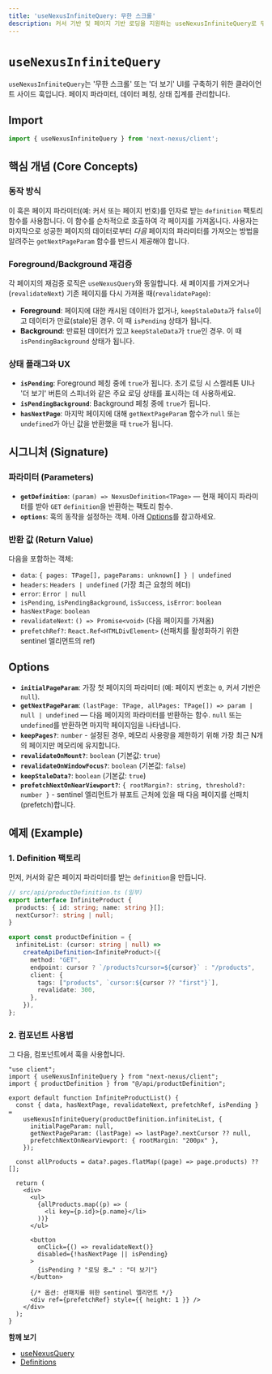 ```yaml
---
title: 'useNexusInfiniteQuery: 무한 스크롤'
description: 커서 기반 및 페이지 기반 로딩을 지원하는 useNexusInfiniteQuery로 무한 스크롤 또는 페이지네이션 UI를 구현하는 방법을 알아보세요.
---
```


# `useNexusInfiniteQuery`

`useNexusInfiniteQuery`는 '무한 스크롤' 또는 '더 보기' UI를 구축하기 위한 클라이언트 사이드 훅입니다. 페이지 파라미터, 데이터 페칭, 상태 집계를 관리합니다.

## Import

```ts path=null start=null
import { useNexusInfiniteQuery } from 'next-nexus/client';
```

## 핵심 개념 (Core Concepts)

### 동작 방식
이 훅은 페이지 파라미터(예: 커서 또는 페이지 번호)를 인자로 받는 `definition` 팩토리 함수를 사용합니다. 이 함수를 순차적으로 호출하여 각 페이지를 가져옵니다. 사용자는 마지막으로 성공한 페이지의 데이터로부터 *다음* 페이지의 파라미터를 가져오는 방법을 알려주는 `getNextPageParam` 함수를 반드시 제공해야 합니다.

### Foreground/Background 재검증
각 페이지의 재검증 로직은 `useNexusQuery`와 동일합니다. 새 페이지를 가져오거나(`revalidateNext`) 기존 페이지를 다시 가져올 때(`revalidatePage`):
- **Foreground**: 페이지에 대한 캐시된 데이터가 없거나, `keepStaleData`가 `false`이고 데이터가 만료(stale)된 경우. 이 때 `isPending` 상태가 됩니다.
- **Background**: 만료된 데이터가 있고 `keepStaleData`가 `true`인 경우. 이 때 `isPendingBackground` 상태가 됩니다.

### 상태 플래그와 UX
- **`isPending`**: Foreground 페칭 중에 `true`가 됩니다. 초기 로딩 시 스켈레톤 UI나 '더 보기' 버튼의 스피너와 같은 주요 로딩 상태를 표시하는 데 사용하세요.
- **`isPendingBackground`**: Background 페칭 중에 `true`가 됩니다.
- **`hasNextPage`**: 마지막 페이지에 대해 `getNextPageParam` 함수가 `null` 또는 `undefined`가 아닌 값을 반환했을 때 `true`가 됩니다.

## 시그니처 (Signature)

### 파라미터 (Parameters)
- **`getDefinition`**: `(param) => NexusDefinition<TPage>` — 현재 페이지 파라미터를 받아 `GET` `definition`을 반환하는 팩토리 함수.
- **`options`**: 훅의 동작을 설정하는 객체. 아래 [Options](#options)를 참고하세요.

### 반환 값 (Return Value)
다음을 포함하는 객체:
- `data`: `{ pages: TPage[], pageParams: unknown[] } | undefined`
- `headers`: `Headers | undefined` (가장 최근 요청의 헤더)
- `error`: `Error | null`
- `isPending`, `isPendingBackground`, `isSuccess`, `isError`: `boolean`
- `hasNextPage`: `boolean`
- `revalidateNext`: `() => Promise<void>` (다음 페이지를 가져옴)
- `prefetchRef?`: `React.Ref<HTMLDivElement>` (선패치를 활성화하기 위한 sentinel 엘리먼트의 ref)

## Options

- **`initialPageParam`**: 가장 첫 페이지의 파라미터 (예: 페이지 번호는 `0`, 커서 기반은 `null`).
- **`getNextPageParam`**: `(lastPage: TPage, allPages: TPage[]) => param | null | undefined` — 다음 페이지의 파라미터를 반환하는 함수. `null` 또는 `undefined`를 반환하면 마지막 페이지임을 나타냅니다.
- **`keepPages?`**: `number` - 설정된 경우, 메모리 사용량을 제한하기 위해 가장 최근 N개의 페이지만 메모리에 유지합니다.
- **`revalidateOnMount?`**: `boolean` (기본값: `true`)
- **`revalidateOnWindowFocus?`**: `boolean` (기본값: `false`)
- **`keepStaleData?`**: `boolean` (기본값: `true`)
- **`prefetchNextOnNearViewport?`**: `{ rootMargin?: string, threshold?: number }` - sentinel 엘리먼트가 뷰포트 근처에 있을 때 다음 페이지를 선패치(prefetch)합니다.

## 예제 (Example)

### 1. Definition 팩토리
먼저, 커서와 같은 페이지 파라미터를 받는 `definition`을 만듭니다.

```ts path=null start=null
// src/api/productDefinition.ts (일부)
export interface InfiniteProduct {
  products: { id: string; name: string }[];
  nextCursor?: string | null;
}

export const productDefinition = {
  infiniteList: (cursor: string | null) =>
    createApiDefinition<InfiniteProduct>({
      method: "GET",
      endpoint: cursor ? `/products?cursor=${cursor}` : "/products",
      client: {
        tags: ["products", `cursor:${cursor ?? "first"}`],
        revalidate: 300,
      },
    }),
};
```

### 2. 컴포넌트 사용법
그 다음, 컴포넌트에서 훅을 사용합니다.

```tsx path=null start=null
"use client";
import { useNexusInfiniteQuery } from "next-nexus/client";
import { productDefinition } from "@/api/productDefinition";

export default function InfiniteProductList() {
  const { data, hasNextPage, revalidateNext, prefetchRef, isPending } =
    useNexusInfiniteQuery(productDefinition.infiniteList, {
      initialPageParam: null,
      getNextPageParam: (lastPage) => lastPage?.nextCursor ?? null,
      prefetchNextOnNearViewport: { rootMargin: "200px" },
    });

  const allProducts = data?.pages.flatMap((page) => page.products) ?? [];

  return (
    <div>
      <ul>
        {allProducts.map((p) => (
          <li key={p.id}>{p.name}</li>
        ))}
      </ul>
      
      <button
        onClick={() => revalidateNext()}
        disabled={!hasNextPage || isPending}
      >
        {isPending ? "로딩 중…" : "더 보기"}
      </button>

      {/* 옵션: 선패치를 위한 sentinel 엘리먼트 */}
      <div ref={prefetchRef} style={{ height: 1 }} />
    </div>
  );
}
```

**함께 보기**
- [useNexusQuery](/ko/api/hooks/use-nexus-query)
- [Definitions](/ko/api/definitions)